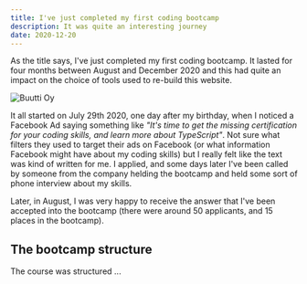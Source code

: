```yaml
---
title: I've just completed my first coding bootcamp
description: It was quite an interesting journey
date: 2020-12-20
---
```


As the title says, I've just completed my first coding bootcamp. It lasted for four months between August and December 2020 and this had quite an impact on the choice of tools used to re-build this website.

![Buutti Oy](./buutti-oy.png)

It all started on July 29th 2020, one day after my birthday, when I noticed a Facebook Ad saying something like _"It's time to get the missing certification for your coding skills, and learn more about TypeScript"_. Not sure what filters they used to target their ads on Facebook (or what information Facebook might have about my coding skills) but I really felt like the text was kind of written for me. I applied, and some days later I've been called by someone from the company helding the bootcamp and held some sort of phone interview about my skills.

Later, in August, I was very happy to receive the answer that I've been accepted into the bootcamp (there were around 50 applicants, and 15 places in the bootcamp).

## The bootcamp structure

The course was structured ...
